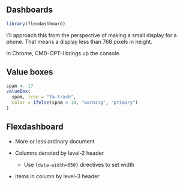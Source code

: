 ## Dashboards

```r
library(flexdashboard)
```

I'll approach this from the perspective of making a small display for a phone. That means a display less than 768 pixels in height.

In Chrome,  CMD-OPT-I brings up the console.

## Value boxes

```r
spam <- 17
valueBox(
  spam, icon = "fa-trash",
  color = ifelse(spam > 10, "warning", "primary")
)
```

## Flexdashboard

- More or less ordinary document

- Columns denoted by level-2 header
    - Use `{data-width=650}` directives to set width
- Items in column by level-3 header
 